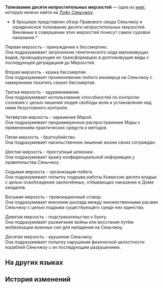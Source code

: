 {{Книга Инфобокс
|id           = 274
|Название     = Толкование десяти непростительных мерзостей
|Изображение  = Item The Xianzhou Luofu Readable.png
|Мир          = Лофу Сяньчжоу
|Томов        = 1
|Автор        = <!--нужно добавить-->
|Описание     = Юридическое разъяснение относительно наиболее тяжких преступлений на Сяньчжоу, известных как «десять непростительных мерзостей».
|Том1         = {{tx}}
|Источник1    = {{tx|Отсутствует источник}}
|Персонажи    = 
|Фракции      = 
}}
'''Толкование десяти непростительных мерзостей''' — одна из [[Книги|книг]], которую можно найти на [[Лофу Сяньчжоу]].
<!--
==Получение==
<gallery>
Книга НАЗВАНИЕ.png|НАЗВАНИЕ
Локация НАЗВАНИЕ.png|Расположение на карте. Ближайший пространственный якорь «[[НАЗВАНИЕ]]»
</gallery>
-->
*В брошюре представлен обзор Правового свода Сяньчжоу и юридическое толкование десяти непростительных мерзостей. Виновные в совершении этих мерзостей понесут самое суровое наказание.*

Первая мерзость - принуждение к бессмертию.<br />
Она подразумевает загрязнение генетического кода маложивущих видов, провоцирующее их трансформацию в долгоживущие виды с последующей деградацией до Мерзостей.

Вторая мерзость - кража бессмертия.<br />
Она подразумевает проникновение любого иномирца на Сяньчжоу с намерением похитить секрет бессмертия.

Третья мерзость - одурманивание.<br />
Она подразумевает использование способностей по контролю сознания с целью лишения людей свободы воли и установления над ними безусловного контроля.

Четвёртая мерзость - заражение Марой.<br />
Она подразумевает преднамеренное распространение Мары с применением практических средств и методов.

Пятая мерзость - братоубийство.<br />
Она подразумевает насильственное лишение жизни своих сограждан.

Шестая мерзость - преступный шпионаж.<br />
Она подразумевает кражу конфиденциальной информации у правительства Сяньчжоу.

Седьмая мерзость - организация побега.<br />
Она подразумевает попытку подрыва работы Комиссии десяти владык с целью освобождения заключённых, отбывающих наказание в Доме кандалов.

Восьмая мерзость - провокационный сговор.<br />
Она подразумевает внесение разлада между множественными расами Сяньчжоу с целью подрыва существующего среди них единства.

Девятая мерзость - подстрекательство к бунту.<br />
Она подразумевает разжигание войны или восстания путём мобилизации военных сил для нападения на Сяньчжоу.

Десятая мерзость - крушение Сяньчжоу.<br />
Она подразумевает попытку нарушения физической целостности кораблей Сяньчжоу с их последующим разрушением.

==На других языках==
{{На других языках
|en   = Ten Unpardonable Sins Detailed Breakdown
|zhs  = 不赦十恶详解
|zht  = 不赦十惡詳解
|ja   = 不赦十悪詳細解釈
|ko   = 10대 죄악 상세 해석
|es   = Desglose detallado de los diez pecados capitales
|fr   = Explication détaillée des Dix péchés impardonnables
|ru   = Толкование десяти непростительных мерзостей
|th   = คำอธิบายสิบบาปมหันต์
|vi   = Giải Trình 10 Tội Ác Không Thể Tha Thứ
|de   = Ausführliche Übersicht über die Zehn unverzeihlichen Sünden
|id   = Penjelasan Mendalam Sepuluh Dosa Tanpa Ampun
|pt   = Explicação Detalhada dos Dez Pecados Imperdoáveis
}}

==История изменений==
{{История изменений|2.7}}